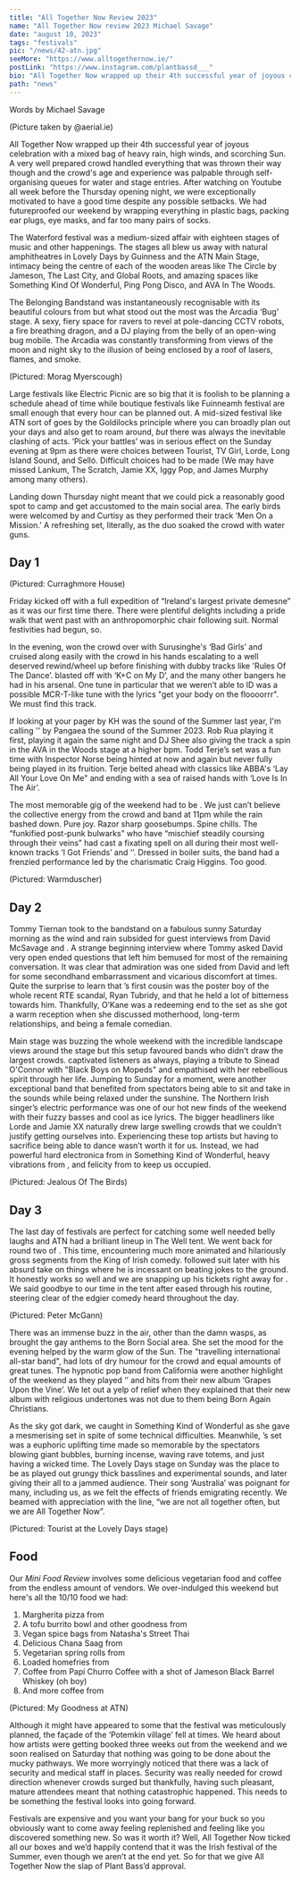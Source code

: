 ---
title: "All Together Now Review 2023"
name: "All Together Now review 2023 Michael Savage"
date: "august 10, 2023"
tags: "festivals"
pic: "/news/42-atn.jpg"
seeMore: "https://www.alltogethernow.ie/"
postLink: "https://www.instagram.com/plantbassd___"
bio: "All Together Now wrapped up their 4th successful year of joyous celebration with a mixed bag of heavy rain, high winds, and scorching Sun."
path: "news"
---

<p className="smallText">Words by Michael Savage</p>

<Picture src="/news/42-deer.jpg" alt="ATN at night with deer centre of image" size={1200} />
(Picture taken by @aerial.ie)

All Together Now wrapped up their 4th successful year of joyous celebration with a mixed bag of heavy rain, high winds, and scorching Sun. A very well prepared crowd handled everything that was thrown their way though and the crowd's age and experience was palpable through self-organising queues for water and stage entries. After watching <HoverLink url="https://www.youtube.com/@TPD" name="TPD TV" external /> on Youtube all week before the Thursday opening night, we were exceptionally motivated to have a good time despite any possible setbacks. We had futureproofed our weekend by wrapping everything in plastic bags, packing ear plugs, eye masks, and far too many pairs of socks.

The Waterford festival was a medium-sized affair with eighteen stages of music and other happenings. The stages all blew us away with natural amphitheatres in Lovely Days by Guinness and the ATN Main Stage, intimacy being the centre of each of the wooden areas like The Circle by Jameson, The Last City, and Global Roots, and amazing spaces like Something Kind Of Wonderful, Ping Pong Disco, and AVA In The Woods.

The Belonging Bandstand was instantaneously recognisable with its beautiful colours from <HoverLink url="www.instagram.com/moragmyerscough" name="Morag Myerscough" external /> but what stood out the most was the Arcadia ‘Bug’ stage. A sexy, fiery space for ravers to revel at pole-dancing CCTV robots, a fire breathing dragon, and a DJ playing from the belly of an open-wing bug mobile. The Arcadia was constantly transforming from views of the moon and night sky to the illusion of being enclosed by a roof of lasers, flames, and smoke.

<Picture src="/news/42-morag.jpg" alt="Morag Myerscough" size={1200} />
(Pictured: Morag Myerscough)

Large festivals like Electric Picnic are so big that it is foolish to be planning a schedule ahead of time while boutique festivals like Fuinneamh festival are small enough that every hour can be planned out. A mid-sized festival like ATN sort of goes by the Goldilocks principle where you can broadly plan out your days and also get to roam around, _but_ there was always the inevitable clashing of acts. ‘Pick your battles’ was in serious effect on the Sunday evening at 9pm as there were choices between Tourist, TV Girl, Lorde, Long Island Sound, and Selló. Difficult choices had to be made (We may have missed Lankum, The Scratch, Jamie XX, Iggy Pop, and James Murphy among many others).

Landing down Thursday night meant that we could pick a reasonably good spot to camp and get accustomed to the main social area. The early birds were welcomed by <HoverLink url="www.instagram.com/karimtamulol" name="Ahmed, With Love." external /> and Curtisy as they performed their track ‘Men On a Mission.’ A refreshing set, literally, as the duo soaked the crowd with water guns.

## Day 1

<Picture src="/news/42-house.jpg" alt="Curraghmore House" size={1200} />
(Pictured: Curraghmore House)

Friday kicked off with a full expedition of “Ireland's largest private demesne” as it was our first time there. There were plentiful delights including a pride walk that went past with an anthropomorphic chair following suit. Normal festivities had begun, so.

In the evening, <HoverLink url="www.instagram.com/rob__rua" name="Rob Rua" external /> won the crowd over with Surusinghe's ‘Bad Girls’ and cruised along easily with the crowd in his hands escalating to a well deserved rewind/wheel up before finishing with dubby tracks like 'Rules Of The Dance’. <HoverLink url="www.instagram.com/partiboi69" name="Partiboi69" external /> blasted off with ‘K+C on My D’, and the many other bangers he had in his arsenal. One tune in particular that we weren’t able to ID was a possible MCR-T-like tune with the lyrics "get your body on the floooorrr". We must find this track.

If looking at your pager by KH was the sound of the Summer last year, I'm calling '<HoverLink url="www.youtube.com/watch?v=C8Ct6P4k8Gc" name="Installation" external />' by Pangaea the sound of the Summer 2023. Rob Rua playing it first, <HoverLink url="www.instagram.com/toddterje" name="Todd Terje" external /> playing it again the same night and DJ Shee also giving the track a spin in the AVA in the Woods stage at a higher bpm. Todd Terje’s set was a fun time with Inspector Norse being hinted at now and again but never fully being played in its fruition. Terje belted ahead with classics like ABBA's ‘Lay All Your Love On Me" and ending with a sea of raised hands with ‘Love Is In The Air’.

The most memorable gig of the weekend had to be <HoverLink url="www.instagram.com/warmduscherr" name="Warmduscher" external />. We just can’t believe the collective energy from the crowd and band at 11pm while the rain bashed down. Pure joy. Razor sharp goosebumps. Spine chills. The “funkified post-punk bulwarks” who have “mischief steadily coursing through their veins” had cast a fixating spell on all during their most well-known tracks ‘I Got Friends’ and ‘<HoverLink url="www.youtube.com/watch?v=5-yMdaFUoR0" name="Midnight Dipper" external />’. Dressed in boiler suits, the band had a frenzied performance led by the charismatic Craig Higgins. Too good.

<Picture src="/news/42-warmduscher.png" alt="warmduscher" size={1200} />
(Pictured: Warmduscher)

## Day 2

Tommy Tiernan took to the bandstand on a fabulous sunny Saturday morning as the wind and rain subsided for guest interviews from David McSavage and <HoverLink url="www.instagram.com/deirdreokane123/" name="Deirdre O'Kane" external />. A strange beginning interview where Tommy asked David very open ended questions that left him bemused for most of the remaining conversation. It was clear that admiration was one sided from David and left for some secondhand embarrassment and vicarious discomfort at times. Quite the surprise to learn that <HoverLink url="www.instagram.com/therealdavidmcsavage" name="David McSavage" external />’s first cousin was the poster boy of the whole recent RTE scandal, Ryan Tubridy, and that he held a lot of bitterness towards him. Thankfully, O’Kane was a redeeming end to the set as she got a warm reception when she discussed motherhood, long-term relationships, and being a female comedian.

Main stage was buzzing the whole weekend with the incredible landscape views around the stage but this setup favoured bands who didn't draw the largest crowds. <HoverLink url="www.instagram.com/lisaoneillmusic" name="Lisa O'Neill" external /> captivated listeners as always, playing a tribute to Sinead O'Connor with "Black Boys on Mopeds" and empathised with her rebellious spirit through her life. Jumping to Sunday for a moment, <HoverLink url="www.instagram.com/jeliofthebirds" name="Jealous Of The Birds" external /> were another exceptional band that benefited from spectators being able to sit and take in the sounds while being relaxed under the sunshine. The Northern Irish singer’s electric performance was one of our hot new finds of the weekend with their fuzzy basses and cool as ice lyrics. The bigger headliners like Lorde and Jamie XX naturally drew large swelling crowds that we couldn’t justify getting ourselves into. Experiencing these top artists but having to sacrifice being able to dance wasn’t worth it for us. Instead, we had powerful hard electronica from <HoverLink url="www.instagram.com/danielmarkavery" name="Daniel Avery" external /> in Something Kind of Wonderful, heavy vibrations from <HoverLink url="www.instagram.com/ema_jg_" name="EMA" external />, and felicity from <HoverLink url="www.instagram.com/cariboumusic" name="Daphni" external /> to keep us occupied.

<Picture src="/news/42-jotb.jpg" alt="Jealous Of The Birds" size={1200} />
(Pictured: Jealous Of The Birds)

## Day 3

The last day of festivals are perfect for catching some well needed belly laughs and ATN had a brilliant lineup in The Well tent. We went back for round two of <HoverLink url="www.instagram.com/officialtommedian" name="Tommy Tiernan" external />. This time, encountering much more animated and hilariously gross segments from the King of Irish comedy. <HoverLink url="www.instagram.com/peterjmcgann" name="Peter McGann" external /> followed suit later with his absurd take on things where he is incessant on beating jokes to the ground. It honestly works so well and we are snapping up his tickets right away for <HoverLink url="www.ticketmaster.ie/peter-mcgann-vicar-street-dublin-tickets/venueartist/198259/5376805" name="Vicar Street on September 15th 2023" />. We said goodbye to our time in the tent after <HoverLink url="www.instagram.com/killersundy" name="Killian Sundermann" external /> eased through his routine, steering clear of the edgier comedy heard throughout the day.

<Picture src="/news/42-mcgann.jpg" alt="Peter McGann" size={1200} />
(Pictured: Peter McGann)

There was an immense buzz in the air, other than the damn wasps, as <HoverLink url="www.instagram.com/kellyanne_byrne" name="Kelly Anne Byrne" external /> brought the gay anthems to the Born Social area. She set the mood for the evening helped by the warm glow of the Sun. The "travelling international all-star band", <HoverLink url="www.instagram.com/tvgirl" name="TV Girl" external /> had lots of dry humour for the crowd and equal amounts of great tunes. The hypnotic pop band from California were another highlight of the weekend as they played ‘<HoverLink url="www.youtube.com/watch?v=ksEHfUof184" name="Lovers Rock" external />’ and hits from their new album ‘Grapes Upon the Vine’. We let out a yelp of relief when they explained that their new album with religious undertones was not due to them being Born Again Christians.

As the sky got dark, we caught <HoverLink url="www.instagram.com/kellyleeowens" name="Kelly Lee Owens" external /> in Something Kind of Wonderful as she gave a mesmerising set in spite of some technical difficulties. Meanwhile, <HoverLink url="www.instagram.com/tourist" name="Tourist" external />’s set was a euphoric uplifting time made so memorable by the spectators blowing giant bubbles, burning incense, waving rave totems, and just having a wicked time. The Lovely Days stage on Sunday was the place to be as <HoverLink url="www.instagram.com/beakbristol" name="BEAK>" external /> played out grungy thick basslines and experimental sounds, and later <HoverLink url="www.instagram.com/weareleboom" name="Le Boom" external /> giving their all to a jammed audience. Their song ‘Australia’ was poignant for many, including us, as we felt the effects of friends emigrating recently. We beamed with appreciation with the line, “we are not all together often, but we are All Together Now”.

<Picture src="/news/42-tourist.jpg" alt="Tourist at the Lovely Days stage" size={1200} />
(Pictured: Tourist at the Lovely Days stage)

## Food

Our _Mini Food Review_ involves some delicious vegetarian food and coffee from the endless amount of vendors. We over-indulged this weekend but here's all the 10/10 food we had:

1. Margherita pizza from <HoverLink url="www.instagram.com/thedoughbros" name="The Dough Bros" external />
2. A tofu burrito bowl and other goodness from <HoverLink url="www.instagram.com/theplantitfoodco" name="Plant-It Food Co." external />
3. Vegan spice bags from Natasha's Street Thai
4. Delicious Chana Saag from <HoverLink url="www.instagram.com/keralakitchen" name="Kerala Kitchen" external />
5. Vegetarian spring rolls from <HoverLink url="www.instagram.com/camilethai" name="Camile Thai" external />
6. Loaded homefries from <HoverLink url="www.instagram.com/mygoodnessfood" name="My Goodness" external />
7. Coffee from Papi Churro Coffee with a shot of Jameson Black Barrel Whiskey (oh boy)
8. And more coffee from <HoverLink url="www.instagram.com/caffeduomo.ie" name="Caffe Duomo" external />

<Picture src="/news/42-goodness.jpg" alt="Dough Bros building at all together now" size={1200} />
(Pictured: My Goodness at ATN)

Although it might have appeared to some that the festival was meticulously planned, the façade of the ‘Potemkin village’ fell at times. We heard about how artists were getting booked three weeks out from the weekend and we soon realised on Saturday that nothing was going to be done about the mucky pathways. We more worryingly noticed that there was a lack of security and medical staff in places. Security was really needed for crowd direction whenever crowds surged but thankfully, having such pleasant, mature attendees meant that nothing catastrophic happened. This needs to be something the festival looks into going forward.

Festivals are expensive and you want your bang for your buck so you obviously want to come away feeling replenished and feeling like you discovered something new. So was it worth it? Well, All Together Now ticked all our boxes and we’d happily contend that it was the Irish festival of the Summer, even though we aren’t at the end yet. So for that we give All Together Now the slap of Plant Bass’d approval.
